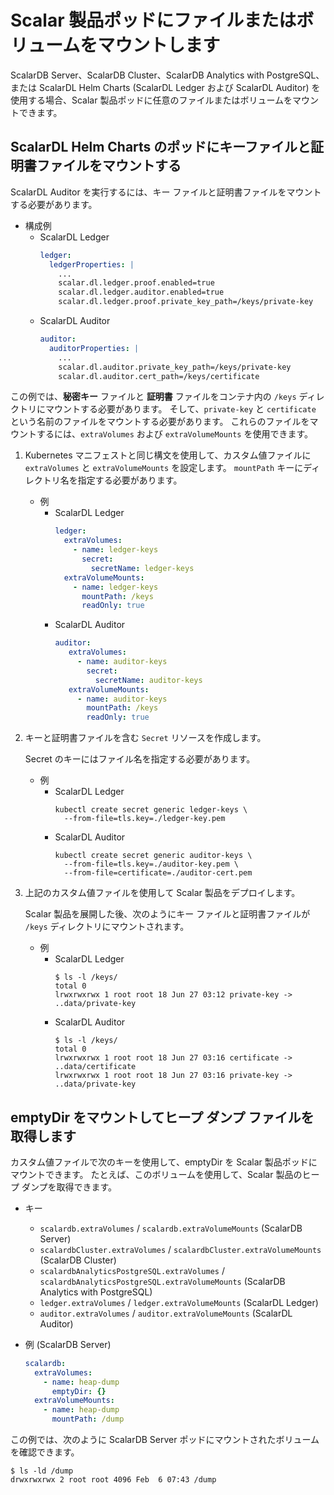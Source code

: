 # Scalar 製品ポッドにファイルまたはボリュームをマウントします

ScalarDB Server、ScalarDB Cluster、ScalarDB Analytics with PostgreSQL、または ScalarDL Helm Charts (ScalarDL Ledger および ScalarDL Auditor) を使用する場合、Scalar 製品ポッドに任意のファイルまたはボリュームをマウントできます。

## ScalarDL Helm Charts のポッドにキーファイルと証明書ファイルをマウントする

ScalarDL Auditor を実行するには、キー ファイルと証明書ファイルをマウントする必要があります。

* 構成例
    * ScalarDL Ledger
      ```yaml
      ledger:
        ledgerProperties: |
          ...
          scalar.dl.ledger.proof.enabled=true
          scalar.dl.ledger.auditor.enabled=true
          scalar.dl.ledger.proof.private_key_path=/keys/private-key
      ```
    * ScalarDL Auditor
      ```yaml
      auditor:
        auditorProperties: |
          ...
          scalar.dl.auditor.private_key_path=/keys/private-key
          scalar.dl.auditor.cert_path=/keys/certificate
      ```

この例では、**秘密キー** ファイルと **証明書** ファイルをコンテナ内の `/keys` ディレクトリにマウントする必要があります。 そして、`private-key` と `certificate` という名前のファイルをマウントする必要があります。 これらのファイルをマウントするには、`extraVolumes` および `extraVolumeMounts` を使用できます。

1. Kubernetes マニフェストと同じ構文を使用して、カスタム値ファイルに `extraVolumes` と `extraVolumeMounts` を設定します。 `mountPath` キーにディレクトリ名を指定する必要があります。
   * 例
        * ScalarDL Ledger
          ```yaml
          ledger:
            extraVolumes:
              - name: ledger-keys
                secret:
                  secretName: ledger-keys
            extraVolumeMounts:
              - name: ledger-keys
                mountPath: /keys
                readOnly: true
          ```
       * ScalarDL Auditor
         ```yaml
         auditor:
            extraVolumes:
              - name: auditor-keys
                secret:
                  secretName: auditor-keys
            extraVolumeMounts:
              - name: auditor-keys
                mountPath: /keys
                readOnly: true
          ```

1. キーと証明書ファイルを含む `Secret` リソースを作成します。

   Secret のキーにはファイル名を指定する必要があります。

   * 例
       * ScalarDL Ledger
         ```console
         kubectl create secret generic ledger-keys \
           --from-file=tls.key=./ledger-key.pem
         ```
       * ScalarDL Auditor
         ```console
         kubectl create secret generic auditor-keys \
           --from-file=tls.key=./auditor-key.pem \
           --from-file=certificate=./auditor-cert.pem
         ```

1. 上記のカスタム値ファイルを使用して Scalar 製品をデプロイします。

   Scalar 製品を展開した後、次のようにキー ファイルと証明書ファイルが `/keys` ディレクトリにマウントされます。

   * 例
       * ScalarDL Ledger
         ```console
         $ ls -l /keys/
         total 0
         lrwxrwxrwx 1 root root 18 Jun 27 03:12 private-key -> ..data/private-key
         ```
       * ScalarDL Auditor
         ```console
         $ ls -l /keys/
         total 0
         lrwxrwxrwx 1 root root 18 Jun 27 03:16 certificate -> ..data/certificate
         lrwxrwxrwx 1 root root 18 Jun 27 03:16 private-key -> ..data/private-key
         ```

## emptyDir をマウントしてヒープ ダンプ ファイルを取得します

カスタム値ファイルで次のキーを使用して、emptyDir を Scalar 製品ポッドにマウントできます。 たとえば、このボリュームを使用して、Scalar 製品のヒープ ダンプを取得できます。

* キー
  * `scalardb.extraVolumes` / `scalardb.extraVolumeMounts` (ScalarDB Server)
  * `scalardbCluster.extraVolumes` / `scalardbCluster.extraVolumeMounts` (ScalarDB Cluster)
  * `scalardbAnalyticsPostgreSQL.extraVolumes` / `scalardbAnalyticsPostgreSQL.extraVolumeMounts` (ScalarDB Analytics with PostgreSQL)
  * `ledger.extraVolumes` / `ledger.extraVolumeMounts` (ScalarDL Ledger)
  * `auditor.extraVolumes` / `auditor.extraVolumeMounts` (ScalarDL Auditor)

* 例 (ScalarDB Server)
  ```yaml
  scalardb:
    extraVolumes:
      - name: heap-dump
        emptyDir: {}
    extraVolumeMounts:
      - name: heap-dump
        mountPath: /dump
  ```

この例では、次のように ScalarDB Server ポッドにマウントされたボリュームを確認できます。

```console
$ ls -ld /dump
drwxrwxrwx 2 root root 4096 Feb  6 07:43 /dump
```
